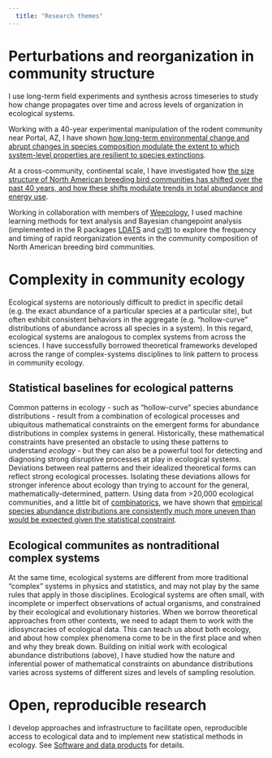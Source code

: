 ```yaml
---
  title: "Research themes"
---
```



# Perturbations and reorganization in community structure

I use long-term field experiments and synthesis across timeseries to study how change propagates over time and across levels of organization in ecological systems. 

Working with a 40-year experimental manipulation of the rodent community near Portal, AZ, I have shown [how long-term environmental change and abrupt changes in species composition modulate the extent to which system-level properties are resilient to species extinctions](https://doi.org/10.1002/ecy.3709). 

At a cross-community, continental scale, I have investigated how [the size structure of North American breeding bird communities has shifted over the past 40 years, and how these shifts modulate trends in total abundance and energy use](https://doi.org/10.1101/2022.11.08.515659).

Working in collaboration with members of [Weecology](https://www.weecology.org), I used machine learning methods for text analysis and Bayesian changepoint analysis (implemented in the R packages [LDATS](https://weecology.github.io/LDATS/) and [cvlt](https://diazrenata.github.io/cvlt/)) to explore the frequency and timing of rapid reorganization events in the community composition of North American breeding bird communities. 

# Complexity in community ecology

Ecological systems are notoriously difficult to predict in specific detail (e.g. the exact abundance of a particular species at a particular site), but often exhibit consistent behaviors in the aggregate (e.g. "hollow-curve" distributions of abundance across all species in a system). In this regard, ecological systems are analogous to complex systems from across the sciences. I have successfully borrowed theoretical frameworks developed across the range of complex-systems disciplines to link pattern to process in community ecology.  

## Statistical baselines for ecological patterns

Common patterns in ecology - such as "hollow-curve" species abundance distributions - result from a combination of ecological processes and ubiquitous mathematical constraints on the emergent forms for abundance distributions in complex systems in general. Historically, these mathematical constraints have presented an obstacle to using these patterns to understand *ecology* - but they can also be a powerful tool for detecting and diagnosing strong disruptive processes at play in ecological systems. Deviations between real patterns and their idealized theoretical forms can reflect strong ecological processes. Isolating these deviations allows for stronger inference about ecology than trying to account for the general, mathematically-determined, pattern. Using data from >20,000 ecological communities, and a little bit of [combinatorics](https://github.com/diazrenata/feasiblesads), we have shown that [empirical species abundance distributions are consistently much more uneven than would be expected given the statistical constraint](https://doi.org/10.1111/ele.13820). 

## Ecological communites as nontraditional complex systems

At the same time, ecological systems are different from more traditional "complex" systems in physics and statistics, and may not play by the same rules that apply in those disciplines. Ecological systems are often small, with incomplete or imperfect observations of actual organisms, and constrained by their ecological and evolutionary histories. When we borrow theoretical approaches from other contexts, we need to adapt them to work with the idiosyncracies of ecological data. This can teach us about both ecology, and about how complex phenomena come to be in the first place and when and why they break down. Building on initial work with ecological abundance distributions (above), I have studied how the nature and inferential power of mathematical constraints on abundance distributions varies across systems of different sizes and levels of sampling resolution.



# Open, reproducible research

I develop approaches and infrastructure to facilitate open, reproducible access to ecological data and to implement new statistical methods in ecology. See [Software and data products](opensci.html) for details. 